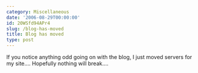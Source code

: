 ```yaml
---
category: Miscellaneous
date: '2006-08-29T00:00:00'
id: 20WSfd94APr4
slug: /blog-has-moved
title: Blog has moved
type: post
---
```


If you notice anything odd going on with the blog, I just moved
servers for my site.... Hopefully nothing will break....